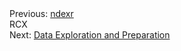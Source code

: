 <div class="pagination">
<div class="prev">Previous: [ndexr](Ndexr.html)</div>
<div class="curr">RCX</div>
<div class="next">Next: [Data Exploration and Preparation](DataExplorationAndPreparation.html)</div>
</div>
